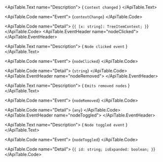 <ApiTable id="event-contextChange">
  <ApiTable.EventHeader name="contextChange">
  </ApiTable.EventHeader>

  <ApiTable.Text name="Description">
    { `Context changed` }
  </ApiTable.Text>

  <ApiTable.Code name="Event">
    {`contextChange`}
  </ApiTable.Code>

  <ApiTable.Code name="Detail">
    {`{ [x: string]: TreeItemContext; }`}
  </ApiTable.Code>
</ApiTable>
<ApiTable id="event-nodeClicked">
  <ApiTable.EventHeader name="nodeClicked">
  </ApiTable.EventHeader>

  <ApiTable.Text name="Description">
    { `Node clicked event` }
  </ApiTable.Text>

  <ApiTable.Code name="Event">
    {`nodeClicked`}
  </ApiTable.Code>

  <ApiTable.Code name="Detail">
    {`string`}
  </ApiTable.Code>
</ApiTable>
<ApiTable id="event-nodeRemoved">
  <ApiTable.EventHeader name="nodeRemoved">
  </ApiTable.EventHeader>

  <ApiTable.Text name="Description">
    { `Emits removed nodes` }
  </ApiTable.Text>

  <ApiTable.Code name="Event">
    {`nodeRemoved`}
  </ApiTable.Code>

  <ApiTable.Code name="Detail">
    {`any`}
  </ApiTable.Code>
</ApiTable>
<ApiTable id="event-nodeToggled">
  <ApiTable.EventHeader name="nodeToggled">
  </ApiTable.EventHeader>

  <ApiTable.Text name="Description">
    { `Node toggled event` }
  </ApiTable.Text>

  <ApiTable.Code name="Event">
    {`nodeToggled`}
  </ApiTable.Code>

  <ApiTable.Code name="Detail">
    {`{ id: string; isExpanded: boolean; }`}
  </ApiTable.Code>
</ApiTable>
